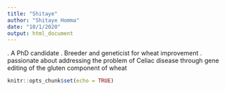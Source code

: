 ```yaml
---
title: "Shitaye"
author: "Shitaye Homma"
date: "10/1/2020"
output: html_document
---
```

. A PhD candidate
. Breeder and geneticist for wheat improvement
. passionate about addressing the problem of Celiac disease through gene editing of the gluten component of wheat

```r
knitr::opts_chunk$set(echo = TRUE)
```

